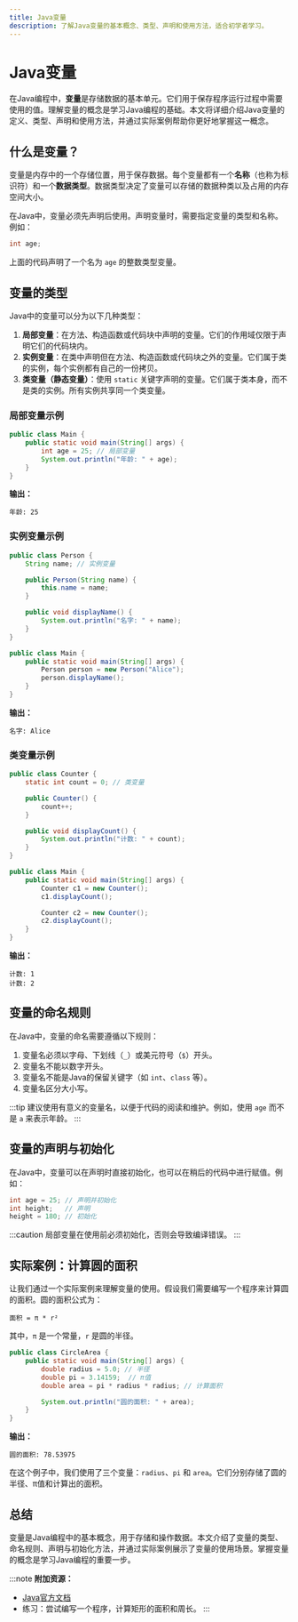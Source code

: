 ```yaml
---
title: Java变量
description: 了解Java变量的基本概念、类型、声明和使用方法，适合初学者学习。
---
```


# Java变量

在Java编程中，**变量**是存储数据的基本单元。它们用于保存程序运行过程中需要使用的值。理解变量的概念是学习Java编程的基础。本文将详细介绍Java变量的定义、类型、声明和使用方法，并通过实际案例帮助你更好地掌握这一概念。

## 什么是变量？

变量是内存中的一个存储位置，用于保存数据。每个变量都有一个**名称**（也称为标识符）和一个**数据类型**。数据类型决定了变量可以存储的数据种类以及占用的内存空间大小。

在Java中，变量必须先声明后使用。声明变量时，需要指定变量的类型和名称。例如：

```java
int age;
```

上面的代码声明了一个名为 `age` 的整数类型变量。

## 变量的类型

Java中的变量可以分为以下几种类型：

1. **局部变量**：在方法、构造函数或代码块中声明的变量。它们的作用域仅限于声明它们的代码块内。
2. **实例变量**：在类中声明但在方法、构造函数或代码块之外的变量。它们属于类的实例，每个实例都有自己的一份拷贝。
3. **类变量（静态变量）**：使用 `static` 关键字声明的变量。它们属于类本身，而不是类的实例。所有实例共享同一个类变量。

### 局部变量示例

```java
public class Main {
    public static void main(String[] args) {
        int age = 25; // 局部变量
        System.out.println("年龄: " + age);
    }
}
```

**输出：**
```
年龄: 25
```

### 实例变量示例

```java
public class Person {
    String name; // 实例变量

    public Person(String name) {
        this.name = name;
    }

    public void displayName() {
        System.out.println("名字: " + name);
    }
}

public class Main {
    public static void main(String[] args) {
        Person person = new Person("Alice");
        person.displayName();
    }
}
```

**输出：**
```
名字: Alice
```

### 类变量示例

```java
public class Counter {
    static int count = 0; // 类变量

    public Counter() {
        count++;
    }

    public void displayCount() {
        System.out.println("计数: " + count);
    }
}

public class Main {
    public static void main(String[] args) {
        Counter c1 = new Counter();
        c1.displayCount();

        Counter c2 = new Counter();
        c2.displayCount();
    }
}
```

**输出：**
```
计数: 1
计数: 2
```

## 变量的命名规则

在Java中，变量的命名需要遵循以下规则：

1. 变量名必须以字母、下划线（`_`）或美元符号（`$`）开头。
2. 变量名不能以数字开头。
3. 变量名不能是Java的保留关键字（如 `int`、`class` 等）。
4. 变量名区分大小写。

:::tip
建议使用有意义的变量名，以便于代码的阅读和维护。例如，使用 `age` 而不是 `a` 来表示年龄。
:::

## 变量的声明与初始化

在Java中，变量可以在声明时直接初始化，也可以在稍后的代码中进行赋值。例如：

```java
int age = 25; // 声明并初始化
int height;   // 声明
height = 180; // 初始化
```

:::caution
局部变量在使用前必须初始化，否则会导致编译错误。
:::

## 实际案例：计算圆的面积

让我们通过一个实际案例来理解变量的使用。假设我们需要编写一个程序来计算圆的面积。圆的面积公式为：

```
面积 = π * r²
```

其中，`π` 是一个常量，`r` 是圆的半径。

```java
public class CircleArea {
    public static void main(String[] args) {
        double radius = 5.0; // 半径
        double pi = 3.14159;  // π值
        double area = pi * radius * radius; // 计算面积

        System.out.println("圆的面积: " + area);
    }
}
```

**输出：**
```
圆的面积: 78.53975
```

在这个例子中，我们使用了三个变量：`radius`、`pi` 和 `area`。它们分别存储了圆的半径、π值和计算出的面积。

## 总结

变量是Java编程中的基本概念，用于存储和操作数据。本文介绍了变量的类型、命名规则、声明与初始化方法，并通过实际案例展示了变量的使用场景。掌握变量的概念是学习Java编程的重要一步。

:::note
**附加资源：**
- [Java官方文档](https://docs.oracle.com/javase/tutorial/java/nutsandbolts/variables.html)
- 练习：尝试编写一个程序，计算矩形的面积和周长。
:::